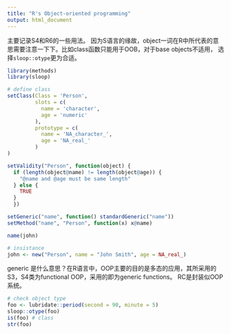 ```yaml
---
title: "R's Object-oriented programming"
output: html_document
---
```


主要记录S4和R6的一些用法。
因为S语言的缘故，object一词在R中所代表的意思需要注意一下下。比如class函数只能用于OOB，对于base objects不适用， 选择`sloop::otype`更为合适。

```r
library(methods)
library(sloop)
```

```r
# define class
setClass(Class = 'Person',
         slots = c(
           name = 'character',
           age = 'numeric'
         ),
         prototype = c(
           name = 'NA_character_',
           age = 'NA_real_'
         )
)

setValidity("Person", function(object) {
  if (length(object@name) != length(object@age)) {
    "@name and @age must be same length"
  } else {
    TRUE
  }
  })

setGeneric("name", function() standardGeneric("name"))
setMethod("name", "Person", function(x) x@name)

name(john)

# insistance
john <- new("Person", name = "John Smith", age = NA_real_)


```

generic 是什么意思？在R语言中，OOP主要的目的是多态的应用，其所采用的S3，S4类为functional OOP，采用的即为generic functions。
RC是封装似OOP系统。

```r
# check object type
foo <- lubridate::period(second = 90, minute = 5)
sloop::otype(foo)
is(foo) # class
str(foo)
```

